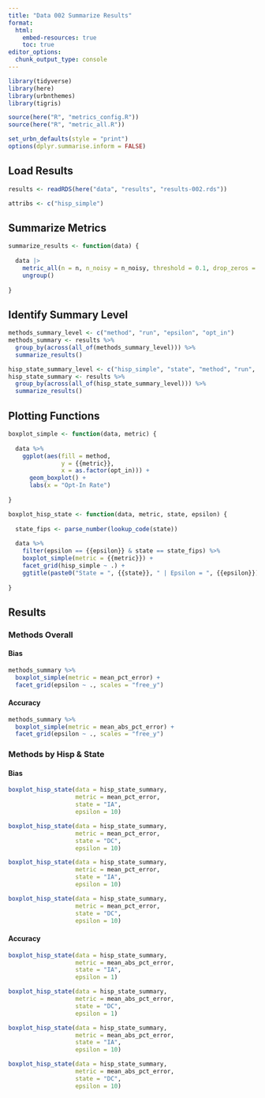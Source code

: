 ```yaml
---
title: "Data 002 Summarize Results"
format: 
  html:
    embed-resources: true
    toc: true
editor_options: 
  chunk_output_type: console
---
```


```r
library(tidyverse)
library(here)
library(urbnthemes)
library(tigris)

source(here("R", "metrics_config.R"))
source(here("R", "metric_all.R"))

set_urbn_defaults(style = "print")
options(dplyr.summarise.inform = FALSE)
```

## Load Results

```r
results <- readRDS(here("data", "results", "results-002.rds"))

attribs <- c("hisp_simple")
```

## Summarize Metrics

```r
summarize_results <- function(data) {
  
  data |>
    metric_all(n = n, n_noisy = n_noisy, threshold = 0.1, drop_zeros = TRUE) |>
    ungroup()
  
}
```

## Identify Summary Level

```r
methods_summary_level <- c("method", "run", "epsilon", "opt_in")
methods_summary <- results %>%
  group_by(across(all_of(methods_summary_level))) %>%
  summarize_results()

hisp_state_summary_level <- c("hisp_simple", "state", "method", "run", "epsilon", "opt_in")
hisp_state_summary <- results %>%
  group_by(across(all_of(hisp_state_summary_level))) %>%
  summarize_results()
```

## Plotting Functions

```r
boxplot_simple <- function(data, metric) {
  
  data %>%
    ggplot(aes(fill = method, 
               y = {{metric}}, 
               x = as.factor(opt_in))) +
      geom_boxplot() +
      labs(x = "Opt-In Rate")
  
}

boxplot_hisp_state <- function(data, metric, state, epsilon) {
  
  state_fips <- parse_number(lookup_code(state))
  
  data %>%
    filter(epsilon == {{epsilon}} & state == state_fips) %>%
    boxplot_simple(metric = {{metric}}) +
    facet_grid(hisp_simple ~ .) +
    ggtitle(paste0("State = ", {{state}}, " | Epsilon = ", {{epsilon}}))
  
}
```

## Results

### Methods Overall

#### Bias

```r
methods_summary %>%
  boxplot_simple(metric = mean_pct_error) +
  facet_grid(epsilon ~ ., scales = "free_y")
```

#### Accuracy

```r
methods_summary %>%
  boxplot_simple(metric = mean_abs_pct_error) +
  facet_grid(epsilon ~ ., scales = "free_y")
```

### Methods by Hisp & State

#### Bias

```r
boxplot_hisp_state(data = hisp_state_summary, 
                   metric = mean_pct_error, 
                   state = "IA", 
                   epsilon = 10)
```

```r
boxplot_hisp_state(data = hisp_state_summary, 
                   metric = mean_pct_error, 
                   state = "DC", 
                   epsilon = 10)
```

```r
boxplot_hisp_state(data = hisp_state_summary, 
                   metric = mean_pct_error, 
                   state = "IA", 
                   epsilon = 10)
```

```r
boxplot_hisp_state(data = hisp_state_summary, 
                   metric = mean_pct_error, 
                   state = "DC", 
                   epsilon = 10)
```

#### Accuracy

```r
boxplot_hisp_state(data = hisp_state_summary, 
                   metric = mean_abs_pct_error, 
                   state = "IA", 
                   epsilon = 1)
```

```r
boxplot_hisp_state(data = hisp_state_summary, 
                   metric = mean_abs_pct_error, 
                   state = "DC", 
                   epsilon = 1)
```

```r
boxplot_hisp_state(data = hisp_state_summary, 
                   metric = mean_abs_pct_error, 
                   state = "IA", 
                   epsilon = 10)
```

```r
boxplot_hisp_state(data = hisp_state_summary, 
                   metric = mean_abs_pct_error, 
                   state = "DC", 
                   epsilon = 10)
```
